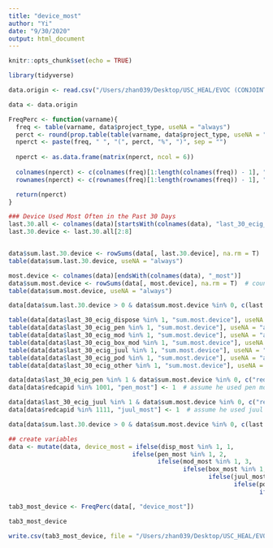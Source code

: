```yaml
---
title: "device_most"
author: "Yi"
date: "9/30/2020"
output: html_document
---
```


```r
knitr::opts_chunk$set(echo = TRUE)
```

```r
library(tidyverse)
```

```r
data.origin <- read.csv("/Users/zhan039/Desktop/USC_HEAL/EVOC (CONJOINT)/Final_Data/EVOC_pilot1_08072020.csv", na.strings = "")

data <- data.origin
```

```r
FreqPerc <- function(varname){
  freq <- table(varname, data$project_type, useNA = "always")
  perct <- round(prop.table(table(varname, data$project_type, useNA = "always"), margin = 2) * 100, 1)
  nperct <- paste(freq, " ", "(", perct, "%", ")", sep = "")
  
  nperct <- as.data.frame(matrix(nperct, ncol = 6))
  
  colnames(nperct) <- c(colnames(freq)[1:length(colnames(freq)) - 1], "Missing")
  rownames(nperct) <- c(rownames(freq)[1:length(rownames(freq)) - 1], "Missing")

  return(nperct)
}
```

```r
### Device Used Most Often in the Past 30 Days
last.30.all <- colnames(data)[startsWith(colnames(data), "last_30_ecig_")]
last.30.device <- last.30.all[2:8]


data$sum.last.30.device <- rowSums(data[, last.30.device], na.rm = T)  # count of devices used in last 30-day
table(data$sum.last.30.device, useNA = "always")

most.device <- colnames(data)[endsWith(colnames(data), "_most")]
data$sum.most.device <- rowSums(data[, most.device], na.rm = T)  # count of devices used most often in the past 30 days
table(data$sum.most.device, useNA = "always")

data[data$sum.last.30.device > 0 & data$sum.most.device %in% 0, c(last.30.device, most.device)] 

table(data[data$last_30_ecig_dispose %in% 1, "sum.most.device"], useNA = "always")
table(data[data$last_30_ecig_pen %in% 1, "sum.most.device"], useNA = "always")  # one missing 
table(data[data$last_30_ecig_mod %in% 1, "sum.most.device"], useNA = "always")
table(data[data$last_30_ecig_box_mod %in% 1, "sum.most.device"], useNA = "always")
table(data[data$last_30_ecig_juul %in% 1, "sum.most.device"], useNA = "always")  # one missing
table(data[data$last_30_ecig_pod %in% 1, "sum.most.device"], useNA = "always")
table(data[data$last_30_ecig_other %in% 1, "sum.most.device"], useNA = "always")

data[data$last_30_ecig_pen %in% 1 & data$sum.most.device %in% 0, c("redcapid", last.30.device, most.device)]  # redcapid 1001
data[data$redcapid %in% 1001, "pen_most"] <- 1  # assume he used pen most often

data[data$last_30_ecig_juul %in% 1 & data$sum.most.device %in% 0, c("redcapid", last.30.device, most.device)]  # redcapid 1111
data[data$redcapid %in% 1111, "juul_most"] <- 1  # assume he used juul most often

data[data$sum.last.30.device > 0 & data$sum.most.device %in% 0, c(last.30.device, most.device)] 

## create variables
data <- mutate(data, device_most = ifelse(disp_most %in% 1, 1,
                                  ifelse(pen_most %in% 1, 2,
                                         ifelse(mod_most %in% 1, 3,
                                                ifelse(box_most %in% 1, 4,
                                                       ifelse(juul_most %in% 1, 5,
                                                              ifelse(pod_most %in% 1, 6,
                                                                     ifelse(other_most %in% 1, 7, NA))))))))

```

```r
tab3_most_device <- FreqPerc(data[, "device_most"])

tab3_most_device

write.csv(tab3_most_device, file = "/Users/zhan039/Desktop/USC_HEAL/EVOC (CONJOINT)/Pilot1_Methods_Paper/updated09302020/device_most.csv")
```

